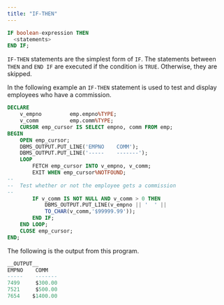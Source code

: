```yaml
---
title: "IF-THEN"
---
```


<div id="if_then" class="registered_link"></div>

```sql
IF boolean-expression THEN
  <statements>
END IF;
```

`IF-THEN` statements are the simplest form of `IF`. The statements between `THEN` and `END IF` are executed if the condition is `TRUE`. Otherwise, they are skipped.

In the following example an `IF-THEN` statement is used to test and display employees who have a commission.

```sql
DECLARE
    v_empno         emp.empno%TYPE;
    v_comm          emp.comm%TYPE;
    CURSOR emp_cursor IS SELECT empno, comm FROM emp;
BEGIN
    OPEN emp_cursor;
    DBMS_OUTPUT.PUT_LINE('EMPNO    COMM');
    DBMS_OUTPUT.PUT_LINE('-----    -------');
    LOOP
        FETCH emp_cursor INTO v_empno, v_comm;
        EXIT WHEN emp_cursor%NOTFOUND;
--
--  Test whether or not the employee gets a commission
--
        IF v_comm IS NOT NULL AND v_comm > 0 THEN
            DBMS_OUTPUT.PUT_LINE(v_empno || '  ' ||
            TO_CHAR(v_comm,'$99999.99'));
        END IF;
    END LOOP;
    CLOSE emp_cursor;
END;
```

The following is the output from this program.

```sql
__OUTPUT__
EMPNO    COMM
-----    -------
7499     $300.00
7521     $500.00
7654    $1400.00
```

